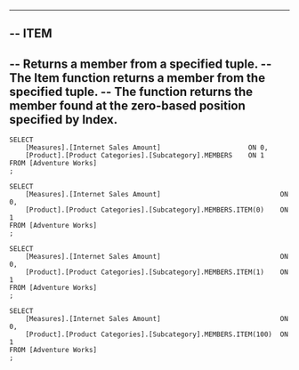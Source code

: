 
--------------------------------------------------------------------------------------------------------------------------------
--	ITEM
--------------------------------------------------------------------------------------------------------------------------------

--	Returns a member from a specified tuple.
--	The Item function returns a member from the specified tuple. 
--	The function returns the member found at the zero-based position specified by Index.
--------------------------------------------------------------------------------------------------------------------------------

	SELECT 
		[Measures].[Internet Sales Amount]						ON 0,
		[Product].[Product Categories].[Subcategory].MEMBERS	ON 1
	FROM [Adventure Works]
	;

	SELECT 
		[Measures].[Internet Sales Amount]								ON 0,
		[Product].[Product Categories].[Subcategory].MEMBERS.ITEM(0)	ON 1
	FROM [Adventure Works]
	;

	SELECT 
		[Measures].[Internet Sales Amount]								ON 0,
		[Product].[Product Categories].[Subcategory].MEMBERS.ITEM(1)	ON 1
	FROM [Adventure Works]
	;

	SELECT 
		[Measures].[Internet Sales Amount]								ON 0,
		[Product].[Product Categories].[Subcategory].MEMBERS.ITEM(100)	ON 1
	FROM [Adventure Works]
	;